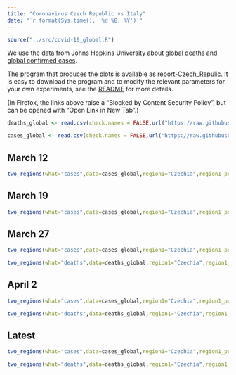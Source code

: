 ```yaml
---
title: "Coronavirus Czech Republic vs Italy"
date: "`r format(Sys.time(), '%d %B, %Y')`"
---
```


```r
source("../src/covid-19_global.R")
```

We use the data from Johns Hopkins University about [global deaths](https://github.com/CSSEGISandData/COVID-19/blob/master/csse_covid_19_data/csse_covid_19_time_series/time_series_covid19_deaths_global.csv)  and [global confirmed cases](https://github.com/CSSEGISandData/COVID-19/blob/master/csse_covid_19_data/csse_covid_19_time_series/time_series_covid19_confirmed_global.csv).

The program that produces the plots is available as [report-Czech_Repulic](https://github.com/alexhkurz/coronavirus-in-R/blob/master/reports/report-Czech_Repulic.Rmd). It is easy to download the program and to modify the relevant parameters for your own experiments, see the [README](https://github.com/alexhkurz/coronavirus-in-R/) for more details.

(In Firefox, the links above raise a "Blocked by Content Security Policy", but can be opened with "Open Link in New Tab".)
    
```r
deaths_global <- read.csv(check.names = FALSE,url("https://raw.githubusercontent.com/CSSEGISandData/COVID-19/master/csse_covid_19_data/csse_covid_19_time_series/time_series_covid19_deaths_global.csv"))

cases_global <- read.csv(check.names = FALSE,url("https://raw.githubusercontent.com/CSSEGISandData/COVID-19/master/csse_covid_19_data/csse_covid_19_time_series/time_series_covid19_confirmed_global.csv"))
```

## March 12

```r
two_regions(what="cases",data=cases_global,region1="Czechia",region1_pop="Czech Republic",region2="Italy",last_day="3/12/20",range=12,lag=14)
```

## March 19

```r
two_regions(what="cases",data=cases_global,region1="Czechia",region1_pop="Czech Republic",region2="Italy",last_day="3/19/20",range=18,lag=14) 
```

## March 27

```r
two_regions(what="cases",data=cases_global,region1="Czechia",region1_pop="Czech Republic",region2="Italy",last_day="3/27/20",lag=15)
```


```r
two_regions(what="deaths",data=deaths_global,region1="Czechia",region1_pop="Czech Republic",region2="Italy",last_day="3/27/20",lag=25)
```

## April 2

```r
two_regions(what="cases",data=cases_global,region1="Czechia",region1_pop="Czech Republic",region2="Italy",last_day="4/2/20",lag=19)
```

```r
two_regions(what="deaths",data=deaths_global,region1="Czechia",region1_pop="Czech Republic",region2="Italy",last_day="4/2/20",lag=26)
```

## Latest

```r
two_regions(what="cases",data=cases_global,region1="Czechia",region1_pop="Czech Republic",region2="Italy",lag=20)
```

```r
two_regions(what="deaths",data=deaths_global,region1="Czechia",region1_pop="Czech Republic",region2="Italy",lag=27)
```


